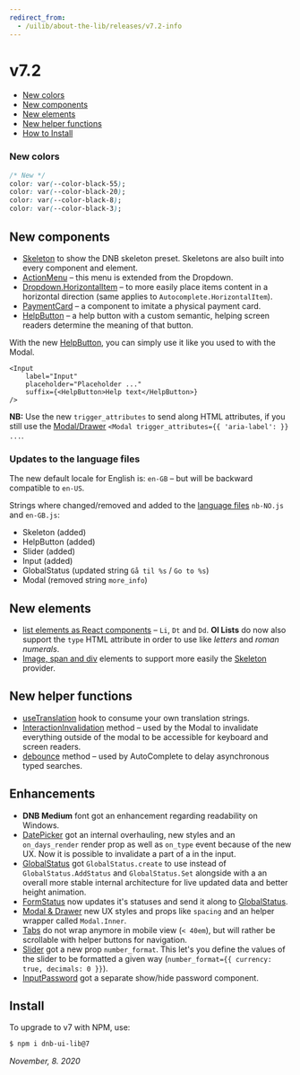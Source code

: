 ```yaml
---
redirect_from:
  - /uilib/about-the-lib/releases/v7.2-info
---
```


# v7.2

- [New colors](#new-colors)
- [New components](#new-components)
- [New elements](#new-elements)
- [New helper functions](#new-helper-functions)
- [How to Install](#install)

### New colors

```css
/* New */
color: var(--color-black-55);
color: var(--color-black-20);
color: var(--color-black-8);
color: var(--color-black-3);
```

## New components

- [Skeleton](/uilib/components/skeleton) to show the DNB skeleton preset. Skeletons are also built into every component and element.
- [ActionMenu](/uilib/components/dropdown#dropdown-action_menu) – this menu is extended from the Dropdown.
- [Dropdown.HorizontalItem](/uilib/components/dropdown/demos#dropdown-item-content-directions) – to more easily place items content in a horizontal direction (same applies to `Autocomplete.HorizontalItem`).
- [PaymentCard](/uilib/patterns/payment-card) – a component to imitate a physical payment card.
- [HelpButton](/uilib/components/help-button) – a help button with a custom semantic, helping screen readers determine the meaning of that button.

With the new [HelpButton](/uilib/components/help-button), you can simply use it like you used to with the Modal.

```
<Input
    label="Input"
    placeholder="Placeholder ..."
    suffix={<HelpButton>Help text</HelpButton>}
/>
```

**NB:** Use the new `trigger_attributes` to send along HTML attributes, if you still use the [Modal/Drawer](/uilib/components/modal) `<Modal trigger_attributes={{ 'aria-label': }} ...`.

### Updates to the language files

The new default locale for English is: `en-GB` – but will be backward compatible to `en-US`.

Strings where changed/removed and added to the [language files](/uilib/usage/customisation/localization) `nb-NO.js` and `en-GB.js`:

- Skeleton (added)
- HelpButton (added)
- Slider (added)
- Input (added)
- GlobalStatus (updated string `Gå til %s` / `Go to %s`)
- Modal (removed string `more_info`)

## New elements

- [list elements as React components](/uilib/elements/lists) – `Li`, `Dt` and `Dd`. **Ol Lists** do now also support the `type` HTML attribute in order to use like _letters_ and _roman numerals_.
- [Image, span and div](/uilib/elements) elements to support more easily the [Skeleton](/uilib/components/skeleton) provider.

## New helper functions

- [useTranslation](/usage/customisation/localization#how-to-use-your-own-translation-strings) hook to consume your own translation strings.
- [InteractionInvalidation](/uilib/helpers/functions) method – used by the Modal to invalidate everything outside of the modal to be accessible for keyboard and screen readers.
- [debounce](/uilib/helpers/functions) method – used by AutoComplete to delay asynchronous typed searches.

## Enhancements

- **DNB Medium** font got an enhancement regarding readability on Windows.
- [DatePicker](/uilib/components/date-picker) got an internal overhauling, new styles and an `on_days_render` render prop as well as `on_type` event because of the new UX. Now it is possible to invalidate a part of a in the input.
- [GlobalStatus](/uilib/components/global-status) got `GlobalStatus.create` to use instead of `GlobalStatus.AddStatus` and `GlobalStatus.Set` alongside with a an overall more stable internal architecture for live updated data and better height animation.
- [FormStatus](/uilib/components/form-status) now updates it's statuses and send it along to [GlobalStatus](/uilib/components/global-status).
- [Modal & Drawer](/uilib/components/modal) new UX styles and props like `spacing` and an helper wrapper called `Modal.Inner`.
- [Tabs](/uilib/components/tabs) do not wrap anymore in mobile view (`< 40em`), but will rather be scrollable with helper buttons for navigation.
- [Slider](/uilib/components/slider) got a new prop `number_format`. This let's you define the values of the slider to be formatted a given way (`number_format={{ currency: true, decimals: 0 }}`).
- [InputPassword](/uilib/components/input#input-password-type) got a separate show/hide password component.

## Install

To upgrade to v7 with NPM, use:

```bash
$ npm i dnb-ui-lib@7
```

_November, 8. 2020_
